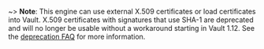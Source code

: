 ~> **Note**: This engine can use external X.509 certificates or load certificates into Vault.
   X.509 certificates with signatures that use SHA-1 are deprecated and will no longer be
   usable without a workaround starting in Vault 1.12. See the
   [deprecation FAQ](/docs/deprecation/faq#q-what-is-the-impact-of-removing-support-for-x-509-certificates-with-signatures-that-use-sha-1)
   for more information.